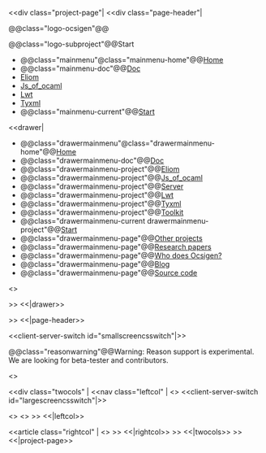 <<div class="project-page"|
<<div class="page-header"|

@@class="logo-ocsigen"@@[[site:/|{{site:/img/ocsigen-white.svg|Ocsigen}}]]

@@class="logo-subproject"@@Start

*@@class="mainmenu"@class="mainmenu-home"@@[[site:/|Home]]
*@@class="mainmenu-doc"@@[[wiki("tuto"):|Doc]]
*[[wiki("eliom"):|Eliom]]
*[[wiki("js_of_ocaml"):|Js_of_ocaml]]
*[[wiki("lwt"):|Lwt]]
*[[wiki("tyxml"):|Tyxml]]
*@@class="mainmenu-current"@@[[wiki("ocsigen-start"):|Start]]

<<drawer|

*@@class="drawermainmenu"@class="drawermainmenu-home"@@[[site:/|Home]]
*@@class="drawermainmenu-doc"@@[[wiki("tuto"):|Doc]]
*@@class="drawermainmenu-project"@@[[wiki("eliom"):|Eliom]]
*@@class="drawermainmenu-project"@@[[wiki("js_of_ocaml"):|Js_of_ocaml]]
*@@class="drawermainmenu-project"@@[[wiki("ocsigenserver"):|Server]]
*@@class="drawermainmenu-project"@@[[wiki("lwt"):|Lwt]]
*@@class="drawermainmenu-project"@@[[wiki("tyxml"):|Tyxml]]
*@@class="drawermainmenu-project"@@[[wiki("ocsigen-toolkit"):|Toolkit]]
*@@class="drawermainmenu-current drawermainmenu-project"@@[[wiki("ocsigen-start"):|Start]]
*@@class="drawermainmenu-page"@@[[site:/projects|Other projects]]
*@@class="drawermainmenu-page"@@[[site:/papers|Research papers]]
*@@class="drawermainmenu-page"@@[[site:/credits|Who does Ocsigen?]]
*@@class="drawermainmenu-page"@@[[site:/blog|Blog]]
*@@class="drawermainmenu-page"@@[[https://github.com/ocsigen|Source code]]

<<doctree>>


>> <<|drawer>>

>> <<|page-header>>

<<client-server-switch id="smallscreencsswitch"|>>

@@class="reasonwarning"@@Warning: Reason support is experimental.
We are looking for beta-tester and contributors.

<<reason-switch>>

<<div class="twocols" |
<<nav class="leftcol" |
<<docversion>>
<<client-server-switch id="largescreencsswitch"|>>

<<googlesearch>>
<<doctree>>
>> <<|leftcol>>

<<article class="rightcol" |
<<content>>
>> <<|rightcol>>
>> <<|twocols>>
>> <<|project-page>>
